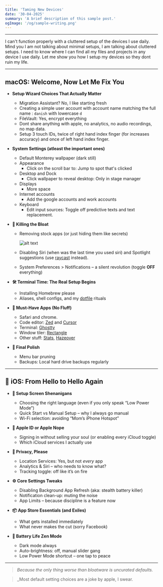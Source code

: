 ```yaml
---
title: 'Taming New Devices'
date: '30-04-2025'
summary: 'A brief description of this sample post.'
ogImage: '/og/sample-writing.png'
---
```


---

I can't function properly with a cluttered setup of the devices I use daily. Mind you I am not talking about minimal setups, I am talking about cluttered setups. I need to know where I can find all my files and projects in any device I use daily. Let me show you how I setup my devices so they dont ruin my life.

---

## macOS: Welcome, Now Let Me Fix You

- **Setup Wizard Choices That Actually Matter**
  - Migration Assistant? No, I like starting fresh
  - Creating a simple user account with account name matching the full name : `danish` with lowercase `d`
  - FileVault: Yes, encrypt everything
  - Dont share anything with apple, no analytics, no audio recordings, no map data.
  - Setup 3 touch IDs, twice of right hand index finger (for increases accuracy) and once of left hand index finger.

- **System Settings (atleast the important ones)**
  - Default Monterey wallpaper (dark still)
  - Appearance
    - Click on the scroll bar to: Jump to spot that's clicked
  - Desktop and Dock
    - Click wallpaper to reveal desktop: Only in stage manager
  - Displays
    - More space
  - Internet accounts
    - Add the google accounts and work accounts
  - Keyboard
    - Edit input sources: Toggle off predictive texts and text replacement.

- **🚫 Killing the Bloat**
  - Removing stock apps (or just hiding them like secrets)
    
    ![alt text](/writing-assets/mac.png)

  - Disabling Siri (when was the last time you used siri) and Spotlight suggestions (use [raycast](https://www.raycast.com) instead).
  - System Preferences > Notifications – a silent revolution (toggle **OFF** everything)

- **🛠 Terminal Time: The Real Setup Begins**
  - Installing Homebrew please
  - Aliases, shell configs, and my [dotfile](https://github.com/dan10ish/dotfiles) rituals

- **🧰 Must-Have Apps (No Fluff)**
  - Safari and chrome. 
  - Code editor: [Zed](https://zed.dev) and [Cursor](https://www.cursor.com)
  - Terminal: [Ghostty](https://ghostty.org)
  - Window tiler: [Rectangle](https://rectangleapp.com)
  - Other stuff: [Stats](https://mac-stats.com), [Hazeover](https://apps.apple.com/in/app/hazeover-distraction-dimmer/id430798174?mt=12)

- **🧼 Final Polish**
  - Menu bar pruning
  - Backups: Local hard drive backups regularly

---

## 🍏 iOS: From Hello to Hello Again

- **📱 Setup Screen Shenanigans**
  - Choosing the right language (even if you only speak “Low Power Mode”)
  - Quick Start vs Manual Setup – why I always go manual
  - Wi-Fi selection: avoiding “Mom’s iPhone Hotspot”

- **🔐 Apple ID or Apple Nope**
  - Signing in without selling your soul (or enabling every iCloud toggle)
  - Which iCloud services I actually use

- **🧠 Privacy, Please**
  - Location Services: Yes, but not *every* app
  - Analytics & Siri – who needs to know what?
  - Tracking toggle: off like it’s on fire

- **⚙️ Core Settings Tweaks**
  - Disabling Background App Refresh (aka: stealth battery killer)
  - Notification clean-up: muting the noise
  - App Limits – because discipline is a feature now

- **📦 App Store Essentials (and Exiles)**
  - What gets installed immediately
  - What never makes the cut (sorry Facebook)

- **🔋 Battery Life Zen Mode**
  - Dark mode always
  - Auto-brightness: off, manual slider gang
  - Low Power Mode shortcut – one tap to peace

---

> _Because the only thing worse than bloatware is uncurated defaults._

> _Most default setting choices are a joke by apple, I swear.
